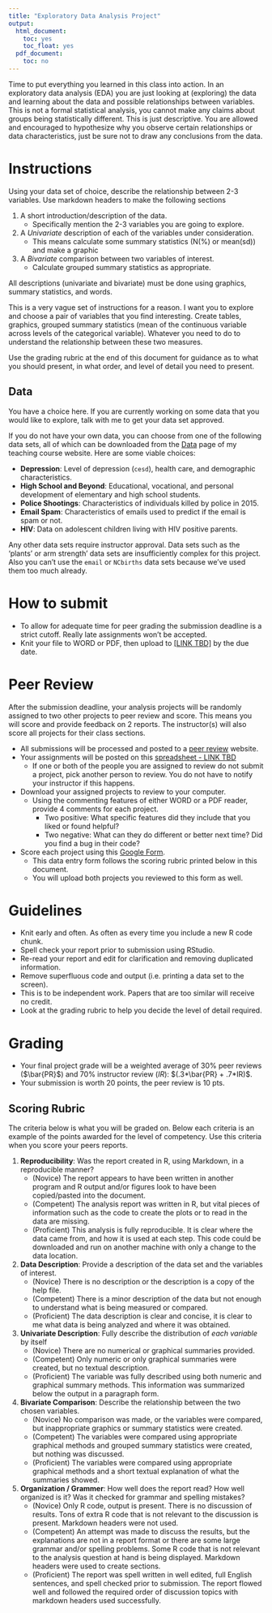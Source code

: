 ```yaml
---
title: "Exploratory Data Analysis Project"
output:
  html_document:
    toc: yes
    toc_float: yes
  pdf_document:
    toc: no
---
```


Time to put everything you learned in this class into action. In an exploratory data analysis (EDA) you are just looking at (exploring) the data and learning about the data and possible relationships between variables. This is not a formal statistical analysis, you cannot make any claims about groups being statistically different. This is just descriptive. You are allowed and encouraged to hypothesize why you observe certain relationships or data characteristics, just be sure not to draw any conclusions from the data. 
 
# Instructions
Using your data set of choice, describe the relationship between 2-3 variables. 
Use markdown headers to make the following sections

1. A short introduction/description of the data. 
    - Specifically mention the 2-3 variables you are going to explore. 
2. A _Univariate_ description of each of the variables under consideration. 
    - This means calculate some summary statistics (N(%) or mean(sd)) and make a graphic
3. A _Bivariate_ comparison between two variables of interest. 
    - Calculate grouped summary statistics as appropriate. 
    

All descriptions (univariate and bivariate) must be done using graphics, summary statistics, and words. 


This is a very vague set of instructions for a reason. I want you to explore and choose a pair of variables that you find interesting. Create tables, graphics, grouped summary statistics (mean of the continuous variable across levels of the categorical variable). Whatever you need to do to understand the relationship between these two measures. 

Use the grading rubric at the end of this document for guidance as to what you should present, in what order, and level of detail you need to present.

## Data

You have a choice here. If you are currently working on some data that you would like to explore, talk with me to get your data set approved. 

If you do not have your own data, you can choose from one of the following data sets, all of which can be downloaded from the [Data](https://norcalbiostat.netlify.com/data/cleaned_data/) page of my teaching course website. Here are some viable choices: 

* **Depression**: Level of depression (`cesd`), health care, and demographic characteristics. 
* **High School and Beyond**: Educational, vocational, and personal development of elementary and high school students. 
* **Police Shootings**: Characteristics of individuals killed by police in 2015. 
* **Email Spam**: Characteristics of emails used to predict if the email is spam or not. 
* **HIV**: Data on adolescent children living with HIV positive parents. 

Any other data sets require instructor approval. Data sets such as the 'plants' or arm strength' data sets are insufficiently complex for this project. Also you can't use the `email` or `NCbirths` data sets because we've used them too much already. 

# How to submit

* To allow for adequate time for peer grading the submission deadline is a strict cutoff. Really late assignments won't be accepted. 
* Knit your file to WORD or PDF, then upload to [[LINK TBD]]() by the due date. 


# Peer Review 

After the submission deadline, your analysis projects will be randomly assigned to two other projects to peer review and score. 
This means you will score and provide feedback on 2 reports. The instructor(s) will also score all projects for their class sections.  

* All submissions will be processed and posted to a [peer review](https://norcalbiostat.github.io/peer_review/math130_eda.html) website. 
* Your assignments will be posted on this [spreadsheet - LINK TBD]()
    - If one or both of the people you are assigned to review do not submit a project, pick another person to review. You do not have to notify your instructor if this happens. 
* Download your assigned projects to review to your computer. 
    - Using the commenting features of either WORD or a PDF reader, provide 4 comments for each project. 
        - Two positive: What specific features did they include that you liked or found helpful? 
        - Two negative: What can they do different or better next time? Did you find a bug in their code? 
* Score each project using this [Google Form](https://goo.gl/forms/7I4zsYpSsiZpgKyH3). 
    - This data entry form follows the scoring rubric printed below in this document. 
    - You will upload both projects you reviewed to this form as well. 


# Guidelines

* Knit early and often. As often as every time you include a new R code chunk. 
* Spell check your report prior to submission using RStudio. 
* Re-read your report and edit for clarification and removing duplicated information. 
* Remove superfluous code and output (i.e. printing a data set to the screen). 
* This is to be independent work. Papers that are too similar will receive no credit. 
* Look at the grading rubric to help you decide the level of detail required. 


# Grading 
* Your final project grade will be a weighted average of 30% peer reviews ($\bar{PR}$) and 70% instructor review ($IR$): $(.3*\bar{PR} + .7*IR)$. 
* Your submission is worth 20 points, the peer review is 10 pts. 


## Scoring Rubric
The criteria below is what you will be graded on. Below each criteria is an example of the points awarded for the level of competency. Use this criteria when you score your peers reports. 


1. **Reproducibility**: Was the report created in R, using Markdown, in a
   reproducible manner? 
    - (Novice) The report appears to have been written in another program and R
          output and/or figures look to have been copied/pasted into the document. 
    - (Competent)  The analysis report was written in R, but vital pieces of
          information such as the code to create the plots or to read in the data are missing. 
    - (Proficient) This analysis is fully reproducible. It is clear where the data came
           from, and how it is used at each step. This code could be downloaded
           and run on another machine with only a change to the data location. 

2. **Data Description**: Provide a description of the data set and the variables of interest. 
    - (Novice) There is no description or the description is a copy of the help file.
    - (Competent) There is a minor description of the data but not enough to understand
             what is being measured or compared. 
    - (Proficient) The data description is clear and concise, it is clear to me what data
             is being analyzed and where it was obtained. 

3. **Univariate Description**: Fully describe the distribution of _each variable_ by itself 
    - (Novice) There are no numerical or graphical summaries provided. 
    - (Competent) Only numeric or only graphical summaries were created, but no textual
             description. 
    - (Proficient) The variable was fully described using both numeric and graphical summary
             methods. This information was summarized below the output in a paragraph
             form. 
4. **Bivariate Comparison**: Describe the relationship between the two chosen variables. 
    - (Novice) No comparison was made, or the variables were compared, but
             inappropriate graphics or summary statistics were created. 
    - (Competent) The variables were compared using appropriate graphical methods and
             grouped summary statistics were created, but nothing was discussed. 
    - (Proficient) The variables were compared using appropriate graphical methods and
             a short textual explanation of what the summaries showed. 

5. **Organization / Grammer**: How well does the report read? How well organized is it? Was it checked for grammar and spelling mistakes? 
    - (Novice) Only R code, output is present. There is no discussion of results. 
             Tons of extra R code that is not relevant to the discussion is present. 
             Markdown headers were not used. 
    - (Competent)  An attempt was made to discuss the results, but the explanations are 
             not in a report format or there are some large grammar and/or spelling
             problems. Some R code that is not relevant to the analysis question at
             hand is being displayed. Markdown headers were used to create sections. 
    - (Proficient) The report was spell written in well edited, full English sentences, and
             spell checked prior to submission. The report flowed well and followed 
             the required order of discussion topics with markdown headers used successfully. 
 



